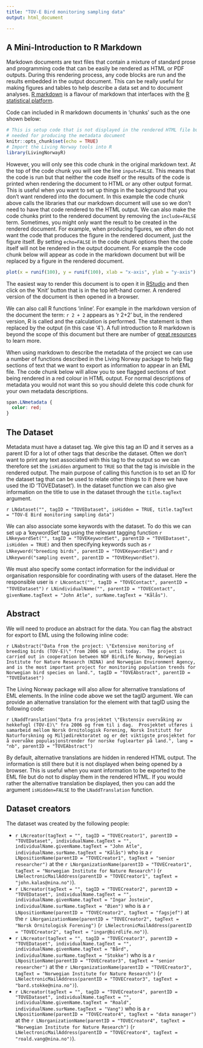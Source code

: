 ```yaml
---
title: "TOV-E Bird monitoring sampling data"
output: html_document

---
```


## A Mini-Introduction to R Markdown

Markdown documents are text files that contain a mixture of standard prose and programming code that can be easily be rendered as HTML or PDF outputs.  During this rendering process, any code blocks are run and the results embedded in the output document.  This can be really useful for making figures and tables to help describe a data set and to document analyses.  [R markdown](https://rmarkdown.rstudio.com/) is a flavour of markdown that interfaces with the [R statistical platform](https://www.r-project.org/).

Code can included in R markdown documents in 'chunks' such as the one shown below:

```r
# This is setup code that is not displayed in the rendered HTML file but includes packages
# needed for producing the metadata document
knitr::opts_chunk$set(echo = TRUE)
# Import the Living Norway tools into R
library(LivingNorwayR)
```

However, you will only see this code chunk in the original markdown text.  At the top of the code chunk you will see the line `input=FALSE`.  This means that the code is run but that neither the code itself or the results of the code is printed when rendering the document to HTML or any other output format.  This is useful when you want to set up things in the background that you don't want rendered into the document.  In this example the code chunk above calls the libraries that our markdown document will use so we don't need to have that code rendered to the HTML output.  We can also make the code chunks print to the rendered document by removing the `include=FALSE` term.  Sometimes, you might only want the result to be created in the rendered document.  For example, when producing figures, we often do not want the code that produces the figure in the rendered document, just the figure itself.  By setting `echo=FALSE` in the code chunk options then the code itself will not be rendered in the output document.  For example the code chunk below will appear as code in the markdown document but will be replaced by a figure in the rendered document.

```r
plot(x = runif(100), y = runif(100), xlab = "x-axis", ylab = "y-axis")
```

The easiest way to render this document is to open it in [RStudio](https://www.rstudio.com/) and then click on the 'Knit' button that is in the top left-hand corner. A rendered version of the document is then opened in a browser.

We can also call R functions 'inline'.  For example in the markdown version of the document the term: `r 2 + 2` appears as 'r 2+2' but, in the rendered version, R is called and the calculation is performed.  The statement is then replaced by the output (in this case '4').  A full introduction to R markdown is beyond the scope of this document but there are number of [great resources](https://bookdown.org/yihui/rmarkdown/) to learn more.

When using markdown to describe the metadata of the project we can use a number of functions described in the Living Norway package to help flag sections of text that we want to export as information to appear in an EML file.  The code chunk below will allow you to see flagged sections of text being rendered in a red colour in HTML output.  For normal descriptions of metadata you would not want this so you should delete this code chunk for your own metadata descriptions.

```css
span.LNmetadata {
  color: red;
}
```

## The Dataset

Metadata must have a dataset tag.  We give this tag an ID and it serves as a parent ID for a lot of other tags that describe the dataset.  Often we don't want to print any text associated with this tag to the output so  we can therefore set the `isHidden` argument to `TRUE` so that the tag is invisible in the rendered output.  The main purpose of calling this function is to set an ID for the dataset tag that can be used to relate other things to it (here we have used the ID 'TOVEDataset').  In the dataset function we can also give information on the title to use in the dataset through the `title.tagText` argument.

`r LNdataset("", tagID = "TOVEDataset", isHidden = TRUE, title.tagText = "TOV-E Bird monitoring sampling data")`

We can also associate some keywords with the dataset.  To do this we can set up a 'keywordSet' tag using the relevant tagging function `r LNkeywordSet("", tagID = "TOVEKeywordSet", parentID = "TOVEDataset", isHidden = TRUE)` and then specifying keywords such as `r LNkeyword("breeding birds", parentID = "TOVEKeywordSet")` and `r LNkeyword("sampling event", parentID = "TOVEKeywordSet")`.

We must also specify some contact information for the individual or organisation responsible for coordinating with users of the dataset.  Here the responsible user is `r LNcontact("", tagID = "TOVEContact", parentID = "TOVEDataset")` `r LNindividualName("", parentID = "TOVEContact", givenName.tagText = "John Atle", surName.tagText = "Kålås")`.

## Abstract

We will need to produce an abstract for the data.  You can flag the abstract for export to EML using the following inline code:

`r LNabstract("Data from the project: \"Extensive monitoring of breeding birds (TOV-E)\" from 2006 up until today.  The project is carried out in cooperation between NOF BirdLife Norway, Norwegian Institute for Nature Research (NINA) and Norwegian Environment Agency, and is the most important project for monitoring population trends for Norwegian bird species on land.", tagID = "TOVEAbstract", parentID = "TOVEDataset")`

The Living Norway package will also allow for alternative translations of EML elements.  In the inline code above we set the tagID argument.  We can provide an alternative translation for the element with that tagID using the following code:

`r LNaddTranslation("Data fra prosjektet \"Ekstensiv overvåking av hekkefugl (TOV-E)\" fra 2006 og frem til i dag.  Prosjektet utføres i samarbeid mellom Norsk Ornitologisk Forening, Norsk Institutt for Naturforskning og Miljødirektoratet og er det viktigste prosjektet for å overvåke populasjonstrender for norske fuglearter på land.", lang = "nb", parentID = "TOVEAbstract")`

By default, alternative translations are hidden in rendered HTML output.  The information is still there but it is not displayed when being opened by a browser.  This is useful when you want information to be exported to the EML file but do not to display them in the rendered HTML.  If you would rather the alternative translation be displayed, then you can add the argument `isHidden=FALSE` to the `LNaddTranslation` function.

## Dataset creators

The dataset was created by the following people:

  + `r LNcreator(tagText = "", tagID = "TOVECreator1", parentID = "TOVEDataset", individualName.tagText = "", individualName.givenName.tagText = "John Atle", individualName.surName.tagText = "Kålås")` who is a `r LNpositionName(parentID = "TOVECreator1", tagText = "senior researcher")` at the `r LNorganizationName(parentID = "TOVECreator1", tagText = "Norwegian Institute for Nature Research")` (`r LNelectronicMailAddress(parentID = "TOVECreator1", tagText = "john.kalas@nina.no")`).
  + `r LNcreator(tagText = "", tagID = "TOVECreator2", parentID = "TOVEDataset", individualName.tagText = "", individualName.givenName.tagText = "Ingar Jostein", individualName.surName.tagText = "Øien")` who is a `r LNpositionName(parentID = "TOVECreator2", tagText = "fagsjef")` at the `r LNorganizationName(parentID = "TOVECreator2", tagText = "Norsk Ornitologisk Forening")` (`r LNelectronicMailAddress(parentID = "TOVECreator2", tagText = "ingar@birdlife.no")`).
  + `r LNcreator(tagText = "", tagID = "TOVECreator3", parentID = "TOVEDataset", individualName.tagText = "", individualName.givenName.tagText = "Bård", individualName.surName.tagText = "Stokke")` who is a `r LNpositionName(parentID = "TOVECreator3", tagText = "senior researcher")` at the `r LNorganizationName(parentID = "TOVECreator3", tagText = "Norwegian Institute for Nature Research")` (`r LNelectronicMailAddress(parentID = "TOVECreator3", tagText = "bard.stokke@nina.no")`).
  + `r LNcreator(tagText = "", tagID = "TOVECreator4", parentID = "TOVEDataset", individualName.tagText = "", individualName.givenName.tagText = "Roald", individualName.surName.tagText = "Vang")` who is a `r LNpositionName(parentID = "TOVECreator4", tagText = "data manager")` at the `r LNorganizationName(parentID = "TOVECreator4", tagText = "Norwegian Institute for Nature Research")` (`r LNelectronicMailAddress(parentID = "TOVECreator4", tagText = "roald.vang@nina.no")`).
